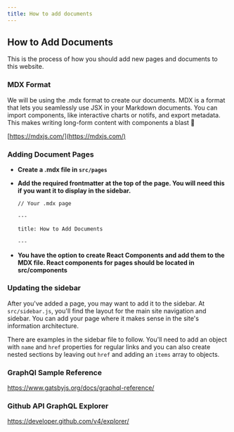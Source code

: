 ```yaml
---
title: How to add documents
---
```


## How to Add Documents

This is the process of how you should add new pages and documents to this website.

### MDX Format

We will be using the .mdx format to create our documents.
MDX is a format that lets you seamlessly use JSX in your Markdown documents.
You can import components, like interactive charts or notifs, and export metadata.
This makes writing long-form content with components a blast 🚀

[https://mdxjs.com/](https://mdxjs.com/)

### Adding Document Pages

- **Create a .mdx file in `src/pages`**
- **Add the required frontmatter at the top of the page. You will need this if you
  want it to display in the sidebar.**

  ```markdown
  // Your .mdx page

  ---

  title: How to Add Documents

  ---
  ```

- **You have the option to create React Components and add them to the MDX file.
  React components for pages should be located in src/components**

### Updating the sidebar

After you've added a page, you may want to add it to the sidebar. At `src/sidebar.js`, you'll find the layout for
the main site navigation and sidebar. You can add your page where it makes sense in the site's information architecture.

There are examples in the sidebar file to follow. You'll need to add an object with `name` and `href` properties
for regular links and you can also create nested sections by leaving out `href` and adding an `items` array to objects.

### GraphQl Sample Reference

https://www.gatsbyjs.org/docs/graphql-reference/

### Github API GraphQL Explorer

https://developer.github.com/v4/explorer/
